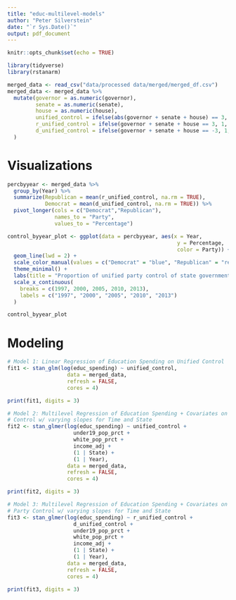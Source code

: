 ```yaml
---
title: "educ-multilevel-models"
author: "Peter Silverstein"
date: "`r Sys.Date()`"
output: pdf_document
---
```


```r
knitr::opts_chunk$set(echo = TRUE)
```

```r
library(tidyverse)
library(rstanarm)

merged_data <- read_csv("data/processed data/merged/merged_df.csv")
merged_data <- merged_data %>%
  mutate(governor = as.numeric(governor),
         senate = as.numeric(senate),
         house = as.numeric(house),
         unified_control = ifelse(abs(governor + senate + house) == 3, 1, 0),
         r_unified_control = ifelse(governor + senate + house == 3, 1, 0),
         d_unified_control = ifelse(governor + senate + house == -3, 1, 0)
  )
```

# Visualizations
```r
percbyyear <- merged_data %>%
  group_by(Year) %>%
  summarize(Republican = mean(r_unified_control, na.rm = TRUE),
            Democrat = mean(d_unified_control, na.rm = TRUE)) %>%
  pivot_longer(cols = c("Democrat","Republican"),
               names_to = "Party",
               values_to = "Percentage")

control_byyear_plot <- ggplot(data = percbyyear, aes(x = Year, 
                                                      y = Percentage,
                                                      color = Party)) + 
  geom_line(lwd = 2) + 
  scale_color_manual(values = c("Democrat" = "blue", "Republican" = "red")) + 
  theme_minimal() + 
  labs(title = "Proportion of unified party control of state government per year") + 
  scale_x_continuous(
    breaks = c(1997, 2000, 2005, 2010, 2013), 
    labels = c("1997", "2000", "2005", "2010", "2013")
  )

control_byyear_plot
```

# Modeling

```r
# Model 1: Linear Regression of Education Spending on Unified Control
fit1 <- stan_glm(log(educ_spending) ~ unified_control,
                   data = merged_data,
                   refresh = FALSE,
                   cores = 4)

print(fit1, digits = 3)
```

```r
# Model 2: Multilevel Regression of Education Spending + Covariates on Unified 
# Control w/ varying slopes for Time and State
fit2 <- stan_glmer(log(educ_spending) ~ unified_control +
                     under19_pop_prct + 
                     white_pop_prct + 
                     income_adj + 
                     (1 | State) + 
                     (1 | Year),
                   data = merged_data,
                   refresh = FALSE,
                   cores = 4)

print(fit2, digits = 3)
```

```r
# Model 3: Multilevel Regression of Education Spending + Covariates on Unified 
# Party Control w/ varying slopes for Time and State
fit3 <- stan_glmer(log(educ_spending) ~ r_unified_control + 
                     d_unified_control + 
                     under19_pop_prct + 
                     white_pop_prct + 
                     income_adj + 
                     (1 | State) + 
                     (1 | Year),
                   data = merged_data,
                   refresh = FALSE,
                   cores = 4)

print(fit3, digits = 3)
```
